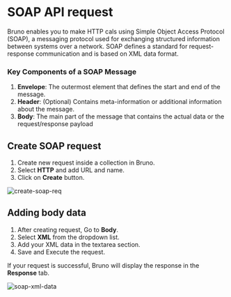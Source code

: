# SOAP API request

Bruno enables you to make HTTP cals using Simple Object Access Protocol (SOAP), a messaging protocol used for exchanging structured information between systems over a network. SOAP defines a standard for request-response communication and is based on XML data format.

### Key Components of a SOAP Message

1. **Envelope**: The outermost element that defines the start and end of the message.
2. **Header**: (Optional) Contains meta-information or additional information about the message.
3. **Body**: The main part of the message that contains the actual data or the request/response payload

## Create SOAP request

1. Create new request inside a collection in Bruno.
2. Select **HTTP** and add URL and name.
3. Click on **Create** button.

![create-soap-req](/screenshots/send-request/create-soap-req.webp)

## Adding body data

1. After creating request, Go to **Body**.
2. Select **XML** from the dropdown list.
3. Add your XML data in the textarea section.
4. Save and Execute the request.

If your request is successful, Bruno will display the response in the **Response** tab.

![soap-xml-data](/screenshots/send-request/soap-xml-data.webp)
